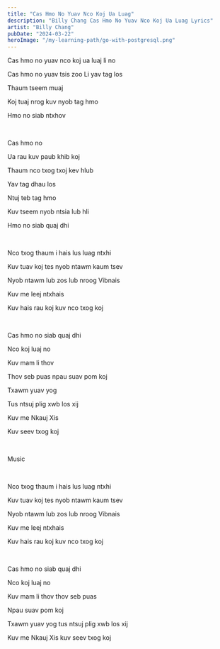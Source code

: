 ```yaml
---
title: "Cas Hmo No Yuav Nco Koj Ua Luag"
description: "Billy Chang Cas Hmo No Yuav Nco Koj Ua Luag Lyrics"
artist: "Billy Chang"
pubDate: "2024-03-22"
heroImage: "/my-learning-path/go-with-postgresql.png"
---
```


Cas hmo no yuav nco koj ua luaj li no

Cas hmo no yuav tsis zoo Li yav tag los

Thaum tseem muaj

Koj tuaj nrog kuv nyob tag hmo

Hmo no siab ntxhov

<br />

Cas hmo no

Ua rau kuv paub khib koj

Thaum nco txog txoj kev hlub

Yav tag dhau los

Ntuj teb tag hmo

Kuv tseem nyob ntsia lub hli

Hmo no siab quaj dhi

<br />

Nco txog thaum i hais lus luag ntxhi

Kuv tuav koj tes nyob ntawm kaum tsev

Nyob ntawm lub zos lub nroog Vibnais

Kuv me leej ntxhais

Kuv hais rau koj kuv nco txog koj

<br />

Cas hmo no siab quaj dhi

Nco koj luaj no

Kuv mam li thov

Thov seb puas npau suav pom koj

Txawm yuav yog

Tus ntsuj plig xwb los xij

Kuv me Nkauj Xis

Kuv seev txog koj

<br />

Music

<br />

Nco txog thaum i hais lus luag ntxhi

Kuv tuav koj tes nyob ntawm kaum tsev

Nyob ntawm lub zos lub nroog Vibnais

Kuv me leej ntxhais

Kuv hais rau koj kuv nco txog koj

<br />

Cas hmo no siab quaj dhi

Nco koj luaj no

Kuv mam li thov thov seb puas

Npau suav pom koj

Txawm yuav yog tus ntsuj plig xwb los xij

Kuv me Nkauj Xis kuv seev txog koj
